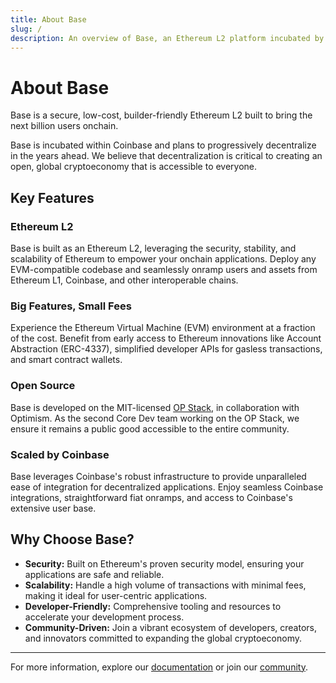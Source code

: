 ```yaml
---
title: About Base
slug: /
description: An overview of Base, an Ethereum L2 platform incubated by Coinbase, focusing on its secure, low-cost, and builder-friendly features, along with its commitment to decentralization and accessibility for the global cryptoeconomy.
---
```



# About Base

Base is a secure, low-cost, builder-friendly Ethereum L2 built to bring the next billion users onchain.

Base is incubated within Coinbase and plans to progressively decentralize in the years ahead. We believe that decentralization is critical to creating an open, global cryptoeconomy that is accessible to everyone.

## Key Features

### Ethereum L2

Base is built as an Ethereum L2, leveraging the security, stability, and scalability of Ethereum to empower your onchain applications. Deploy any EVM-compatible codebase and seamlessly onramp users and assets from Ethereum L1, Coinbase, and other interoperable chains.

### Big Features, Small Fees

Experience the Ethereum Virtual Machine (EVM) environment at a fraction of the cost. Benefit from early access to Ethereum innovations like Account Abstraction (ERC-4337), simplified developer APIs for gasless transactions, and smart contract wallets.

### Open Source

Base is developed on the MIT-licensed [OP Stack](https://stack.optimism.io/), in collaboration with Optimism. As the second Core Dev team working on the OP Stack, we ensure it remains a public good accessible to the entire community.

### Scaled by Coinbase

Base leverages Coinbase's robust infrastructure to provide unparalleled ease of integration for decentralized applications. Enjoy seamless Coinbase integrations, straightforward fiat onramps, and access to Coinbase's extensive user base.

## Why Choose Base?

- **Security:** Built on Ethereum's proven security model, ensuring your applications are safe and reliable.
- **Scalability:** Handle a high volume of transactions with minimal fees, making it ideal for user-centric applications.
- **Developer-Friendly:** Comprehensive tooling and resources to accelerate your development process.
- **Community-Driven:** Join a vibrant ecosystem of developers, creators, and innovators committed to expanding the global cryptoeconomy.

---

For more information, explore our [documentation](https://docs.base.org) or join our [community](https://discord.com/invite/base).


<FeedbackWidget />
